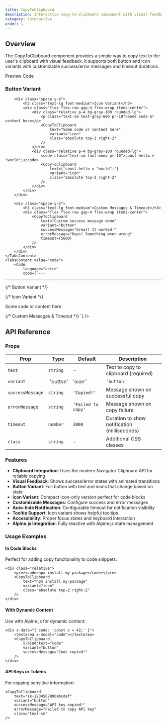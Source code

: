 ```yaml
---
title: CopyToClipboard
description: Interactive copy-to-clipboard component with visual feedback and customizable variants
category: interactive
order: 1
---
```



## Overview

The CopyToClipboard component provides a simple way to copy text to the user's clipboard with visual feedback. It supports both button and icon variants with customizable success/error messages and timeout durations.

<Tabs defaultValue="preview" class="h-auto">
    <TabsList variant="pills" slot="list">
        <TabsTrigger value="preview" variant="pills">
            Preview
        </TabsTrigger>
        <TabsTrigger value="code" variant="pills">
            Code
        </TabsTrigger>
    </TabsList>
    <TabsContent value="preview" preview class="space-y-6">
        <div class="space-y-4">
            <h3 class="text-lg font-medium">Button Variant</h3>
            <div class="flex flex-row gap-4 flex-wrap items-center">
                <CopyToClipboard 
                    text="Hello, World!"
                    variant="button"
                    successMessage="Text copied!"
                />
                <CopyToClipboard 
                    text="npm install @basis/ui"
                    variant="button"
                    successMessage="Command copied!"
                />
            </div>
        </div>
        
        <div class="space-y-4">
            <h3 class="text-lg font-medium">Icon Variant</h3>
            <div class="flex flex-row gap-4 flex-wrap items-center">
                <div class="relative p-4 bg-gray-100 rounded-lg">
                    <p class="text-sm text-gray-600 pr-10">Some code or content here</p>
                    <CopyToClipboard 
                        text="Some code or content here"
                        variant="icon"
                        class="absolute top-2 right-2"
                    />
                </div>
                <div class="relative p-4 bg-gray-100 rounded-lg">
                    <code class="text-sm font-mono pr-10">const hello = "world";</code>
                    <CopyToClipboard 
                        text={'const hello = "world";'}
                        variant="icon"
                        class="absolute top-2 right-2"
                    />
                </div>
            </div>
        </div>

        <div class="space-y-4">
            <h3 class="text-lg font-medium">Custom Messages & Timeout</h3>
            <div class="flex flex-row gap-4 flex-wrap items-center">
                <CopyToClipboard 
                    text="Custom success message demo"
                    variant="button"
                    successMessage="Great! It worked!"
                    errorMessage="Oops! Something went wrong"
                    timeout={5000}
                />
            </div>
        </div>
    </TabsContent>
    <TabsContent value="code">
        <Code
            language="astro"
            code={`---
---

{/* Button Variant */}
<CopyToClipboard 
    text="Hello, World!"
    variant="button"
    successMessage="Text copied!"
/>

<CopyToClipboard 
    text="npm install @basis/ui"
    variant="button"
    successMessage="Command copied!"
/>

{/* Icon Variant */}
<div class="relative p-4 bg-gray-100 rounded-lg">
    <p class="text-sm text-gray-600 pr-10">Some code or content here</p>
    <CopyToClipboard 
        text="Some code or content here"
        variant="icon"
        class="absolute top-2 right-2"
    />
</div>

{/* Custom Messages & Timeout */}
<CopyToClipboard 
    text="Custom success message demo"
    variant="button"
    successMessage="Great! It worked!"
    errorMessage="Oops! Something went wrong"
    timeout={5000}
/>`}
        />
    </TabsContent>
</Tabs>

## API Reference

### Props

| Prop | Type | Default | Description |
|------|------|---------|-------------|
| `text` | `string` | - | Text to copy to clipboard (required) |
| `variant` | `'button' | 'icon'` | `'button'` | Display variant |
| `successMessage` | `string` | `'Copied!'` | Message shown on successful copy |
| `errorMessage` | `string` | `'Failed to copy'` | Message shown on copy failure |
| `timeout` | `number` | `3000` | Duration to show notification (milliseconds) |
| `class` | `string` | - | Additional CSS classes |

### Features

- **Clipboard Integration**: Uses the modern Navigator Clipboard API for reliable copying
- **Visual Feedback**: Shows success/error states with animated transitions
- **Button Variant**: Full button with text and icons that change based on state
- **Icon Variant**: Compact icon-only version perfect for code blocks
- **Customizable Messages**: Configure success and error messages
- **Auto-hide Notification**: Configurable timeout for notification visibility
- **Tooltip Support**: Icon variant shows helpful tooltips
- **Accessibility**: Proper focus states and keyboard interaction
- **Alpine.js Integration**: Fully reactive with Alpine.js state management

### Usage Examples

#### In Code Blocks
Perfect for adding copy functionality to code snippets:

```astro
<div class="relative">
    <pre><code>npm install my-package</code></pre>
    <CopyToClipboard 
        text="npm install my-package"
        variant="icon"
        class="absolute top-2 right-2"
    />
</div>
```

#### With Dynamic Content
Use with Alpine.js for dynamic content:

```astro
<div x-data="{ code: 'const x = 42;' }">
    <textarea x-model="code"></textarea>
    <CopyToClipboard 
        x-bind:text="code"
        variant="button"
        successMessage="Code copied!"
    />
</div>
```

#### API Keys or Tokens
For copying sensitive information:

```astro
<CopyToClipboard 
    text="sk-1234567890abcdef"
    variant="button"
    successMessage="API key copied!"
    errorMessage="Failed to copy API key"
    class="text-sm"
/>
```